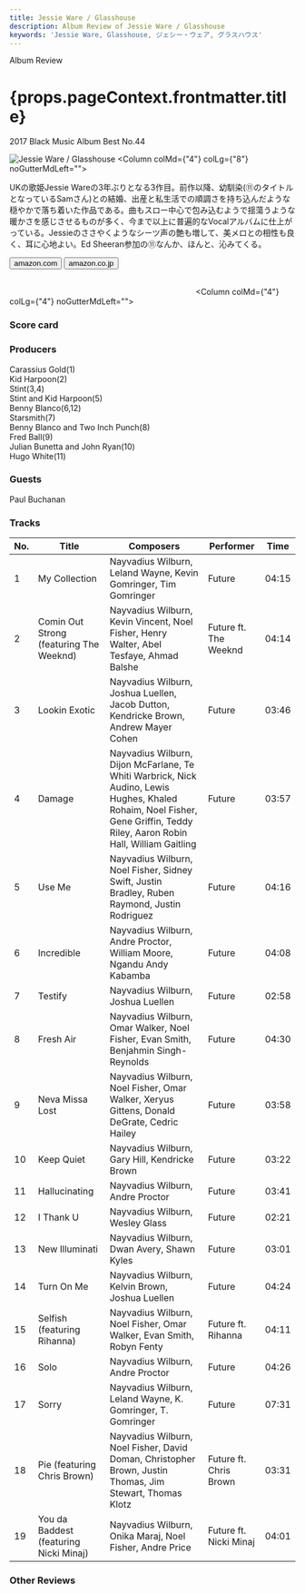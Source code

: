 ```yaml
---
title: Jessie Ware / Glasshouse
description: Album Review of Jessie Ware / Glasshouse
keywords: 'Jessie Ware, Glasshouse, ジェシー・ウェア, グラスハウス'
---
```





<p className="largeP">Album Review</p>
<h1 className="h1--no--margin">{props.pageContext.frontmatter.title}</h1>
<p className="largeP"><Link to="/best50/2017/">2017 Black Music Album Best No.44</Link></p>

<Row  className="image-card-group">
	<Column colMd={"3"} colLg={"4"} noGutterMdLeft="">
       <ImageCard>

![Jessie Ware / Glasshouse](../../images/cd/jessieware3L.jpg) 
</ImageCard>
	</Column>
	<Column colMd={"4"} colLg={"8"} noGutterMdLeft="">
	<p>
	UKの歌姫Jessie Wareの3年ぶりとなる3作目。前作以降、幼馴染(⑪のタイトルとなっているSamさん)との結婚、出産と私生活での順調さを持ち込んだような穏やかで落ち着いた作品である。曲もスロー中心で包み込むようで揺蕩うような暖かさを感じさせるものが多く、今まで以上に普遍的なVocalアルバムに仕上がっている。Jessieのささやくようなシーツ声の艶も増して、美メロとの相性も良く、耳に心地よい。Ed Sheeran参加の⑪なんか、ほんと、沁みてくる。
	</p>
	<div>
	  <Button href="https://amzn.to/3h9Sxul" kind="primary" size="small" renderIcon={ArrowUpRight24}>
      amazon.com
    </Button>
    <Button href="https://amzn.to/3ew3vsp" kind="secondary" size="small" renderIcon={ArrowUpRight24}>
      amazon.co.jp
    </Button>
	</div>
	<a href="https://geo.music.apple.com/jp/album/hndrxx/1253102461?mt=1&app=music&ls=1&at=11lcug" style="display:inline-block;overflow:hidden;background:url(https://linkmaker.itunes.apple.com/ja-jp/lockup.svg?releaseDate=2017-02-24&kind=album&bubble=apple_music&style=mono-black) no-repeat;width:180px;height:45px;"></a>
	<a href="https://geo.music.apple.com/jp/album/hndrxx/1208302551?app=itunes&at=11lcug" style="display:inline-block;overflow:hidden;background:url(https://linkmaker.itunes.apple.com/ja-jp/badge-lrg.svg?releaseDate=2017-02-24T00:00:00Z&kind=album&bubble=itunes_music) no-repeat;width:140px;height:45px;"></a>
	</Column>
</Row>
<Row >
	<Column colMd={"4"} colLg={"4"} noGutterMdLeft="">
<div>
  <h3>Score card</h3>
	<SliderJS1 value="5" />
  <SliderJS2 value="1" />
	<SliderJS3 value="1" />
  <SliderJS4 value="8" />
</div>
</Column>
<Column colMd={"8"} colLg={"8"} noGutterMdLeft="">
<div>
<h3>Producers</h3>
<p>
Carassius Gold(1)
<br/>Kid Harpoon(2)
<br/>Stint(3,4)
<br/>Stint and Kid Harpoon(5)
<br/>Benny Blanco(6,12)
<br/>Starsmith(7)
<br/>Benny Blanco and Two Inch Punch(8)
<br/>Fred Ball(9)
<br/>Julian Bunetta and John Ryan(10)
<br/>Hugo White(11)
</p>
<h3>Guests</h3>
<p>
Paul Buchanan
</p>
</div>
</Column>
</Row>

<h3>Tracks</h3>

| No. |	 Title                                 	|	 Composers                                                                                                                                                                |	 Performer             | Time  |
| --- |	--------------------------------------- | --------------------------------------------------------------------------------------------------------------------------------------------------------------------------- | ---------------------- | ----- |
| 1	  |	My Collection                          	| Nayvadius Wilburn, Leland Wayne, Kevin Gomringer, Tim Gomringer                                                                                                             |	Future                 | 04:15 |
| 2	  |	Comin Out Strong (featuring The Weeknd)	| Nayvadius Wilburn, Kevin Vincent, Noel Fisher, Henry Walter, Abel Tesfaye, Ahmad Balshe                                                                                     |	Future ft. The Weeknd  | 04:14 |
| 3	  |	Lookin Exotic                          	| Nayvadius Wilburn, Joshua Luellen, Jacob Dutton, Kendricke Brown, Andrew Mayer Cohen                                                                                        |	Future                 | 03:46 |
| 4	  |	Damage                                 	| Nayvadius Wilburn, Dijon McFarlane, Te Whiti Warbrick, Nick Audino, Lewis Hughes, Khaled Rohaim, Noel Fisher, Gene Griffin, Teddy Riley, Aaron Robin Hall, William Gaitling |	Future                 | 03:57 |
| 5	  |	Use Me                                 	| Nayvadius Wilburn, Noel Fisher, Sidney Swift, Justin Bradley, Ruben Raymond, Justin Rodriguez                                                                               |	Future                 | 04:16 |
| 6	  |	Incredible                             	| Nayvadius Wilburn, Andre Proctor, William Moore, Ngandu Andy Kabamba                                                                                                        |	Future                 | 04:08 |
| 7	  |	Testify                                	| Nayvadius Wilburn, Joshua Luellen                                                                                                                                           |	Future                 | 02:58 |
| 8	  |	Fresh Air                              	| Nayvadius Wilburn, Omar Walker, Noel Fisher, Evan Smith, Benjahmin Singh-Reynolds                                                                                           |	Future                 | 04:30 |
| 9	  |	Neva Missa Lost                        	| Nayvadius Wilburn, Noel Fisher, Omar Walker, Xeryus Gittens, Donald DeGrate, Cedric Hailey                                                                                  |	Future                 | 03:58 |
| 10  |	Keep Quiet                             	| Nayvadius Wilburn, Gary Hill, Kendricke Brown                                                                                                                               |	Future                 | 03:22 |
| 11  |	Hallucinating                          	| Nayvadius Wilburn, Andre Proctor                                                                                                                                            |	Future                 | 03:41 |
| 12  |	I Thank U                              	| Nayvadius Wilburn, Wesley Glass                                                                                                                                             |	Future                 | 02:21 |
| 13  |	New Illuminati                         	| Nayvadius Wilburn, Dwan Avery, Shawn Kyles                                                                                                                                  |	Future                 | 03:01 |
| 14  |	Turn On Me                             	| Nayvadius Wilburn, Kelvin Brown, Joshua Luellen                                                                                                                             |	Future                 | 04:24 |
| 15  |	Selfish (featuring Rihanna)            	| Nayvadius Wilburn, Noel Fisher, Omar Walker, Evan Smith, Robyn Fenty                                                                                                        |	Future ft. Rihanna     | 04:11 |
| 16  |	Solo                                   	| Nayvadius Wilburn, Andre Proctor                                                                                                                                            |	Future                 | 04:26 |
| 17  |	Sorry                                  	| Nayvadius Wilburn, Leland Wayne, K. Gomringer, T. Gomringer                                                                                                                 |	Future                 | 07:31 |
| 18  |	Pie (featuring Chris Brown)            	| Nayvadius Wilburn, Noel Fisher, David Doman, Christopher Brown, Justin Thomas, Jim Stewart, Thomas Klotz                                                                    |	Future ft. Chris Brown | 03:31 |
| 19  |	You da Baddest (featuring Nicki Minaj) 	| Nayvadius Wilburn, Onika Maraj, Noel Fisher, Andre Price                                                                                                                    |	Future ft. Nicki Minaj | 04:01 |

<h3>Other Reviews</h3>

<Row>
<Column colMd={3} colLg={3} noGutterMdLeft>
<Review1 />
</Column>
</Row>